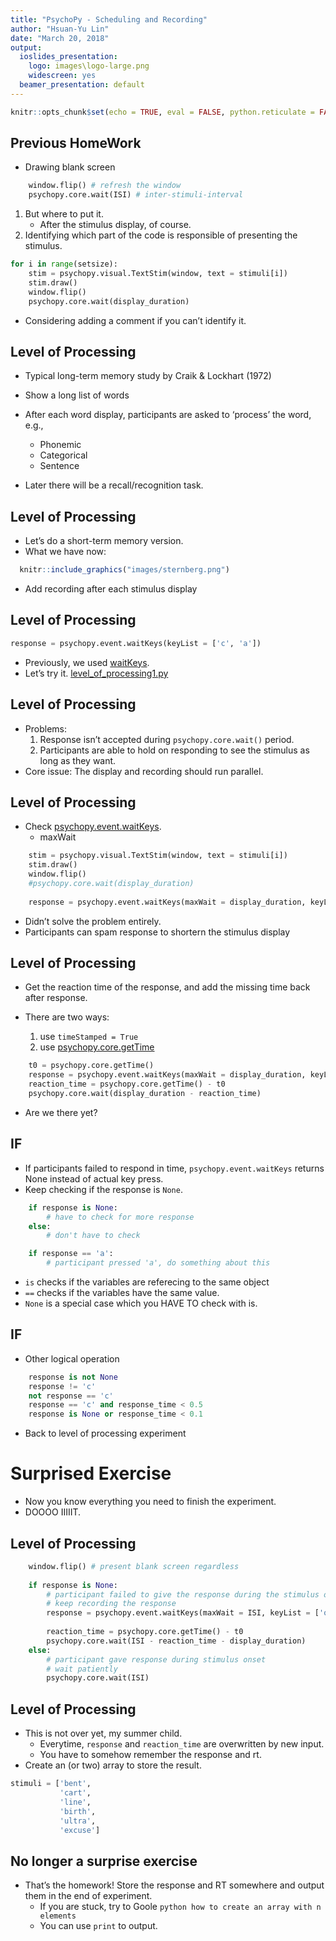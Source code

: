 ```yaml
---
title: "PsychoPy - Scheduling and Recording"
author: "Hsuan-Yu Lin"
date: "March 20, 2018"
output:
  ioslides_presentation:
    logo: images\logo-large.png
    widescreen: yes
  beamer_presentation: default
---
```


```r
knitr::opts_chunk$set(echo = TRUE, eval = FALSE, python.reticulate = FALSE)
```

## Previous HomeWork

- Drawing blank screen
```python
    window.flip() # refresh the window
    psychopy.core.wait(ISI) # inter-stimuli-interval
```
1. But where to put it.
    + After the stimulus display, of course.
    

2. Identifying which part of the code is responsible of presenting the stimulus.

```python
for i in range(setsize):
    stim = psychopy.visual.TextStim(window, text = stimuli[i])
    stim.draw()
    window.flip()
    psychopy.core.wait(display_duration)
```

- Considering adding a comment if you can't identify it.

## Level of Processing

- Typical long-term memory study by Craik & Lockhart (1972)


- Show a long list of words
- After each word display, participants are asked to 'process' the word, e.g., 
    + Phonemic
    + Categorical
    + Sentence
- Later there will be a recall/recognition task.

## Level of Processing

- Let's do a short-term memory version.
- What we have now:

```r
  knitr::include_graphics("images/sternberg.png")
```

- Add recording after each stimulus display

## Level of Processing

```python
response = psychopy.event.waitKeys(keyList = ['c', 'a'])
```

- Previously, we used [waitKeys](http://www.psychopy.org/api/event.html#psychopy.event.waitKeys).
- Let's try it. [level_of_processing1.py](https://github.com/hy-lin/PsychoPy2018/blob/master/Codes/Week5_SchedulingNRecording/level_of_processing1.py)

## Level of Processing

- Problems:
    1. Response isn't accepted during `psychopy.core.wait()` period.
    2. Participants are able to hold on responding to see the stimulus as long as they want.

- Core issue: The display and recording should run parallel. 

## Level of Processing

- Check [psychopy.event.waitKeys](http://www.psychopy.org/api/event.html#psychopy.event.waitKeys).
    + maxWait

```python
    stim = psychopy.visual.TextStim(window, text = stimuli[i])
    stim.draw()
    window.flip()
    #psychopy.core.wait(display_duration)
    
    response = psychopy.event.waitKeys(maxWait = display_duration, keyList = ['c', 'a'])
```

- Didn't solve the problem entirely.
- Participants can spam response to shortern the stimulus display

## Level of Processing

- Get the reaction time of the response, and add the missing time back after response.

- There are two ways:
    1. use `timeStamped = True`
    2. use [psychopy.core.getTime](http://www.psychopy.org/api/core.html#psychopy.core.getTime)
    
```python
    t0 = psychopy.core.getTime()
    response = psychopy.event.waitKeys(maxWait = display_duration, keyList = ['c', 'a'])
    reaction_time = psychopy.core.getTime() - t0
    psychopy.core.wait(display_duration - reaction_time)
```

- Are we there yet?

## IF

- If participants failed to respond in time, `psychopy.event.waitKeys` returns None instead of actual key press.
- Keep checking if the response is `None`.

```python
    if response is None:
        # have to check for more response
    else:
        # don't have to check
```

```python
    if response == 'a':
        # participant pressed 'a', do something about this
```

- `is` checks if the variables are referecing to the same object
- `==` checks if the variables have the same value.
- `None` is a special case which you HAVE TO check with is.

## IF

- Other logical operation

```python
    response is not None
    response != 'c'
    not response == 'c'
    response == 'c' and response_time < 0.5
    response is None or response_time < 0.1
```

- Back to level of processing experiment

# Surprised Exercise

- Now you know everything you need to finish the experiment.
- DOOOO IIIIIT.

## Level of Processing

```python
    window.flip() # present blank screen regardless
    
    if response is None:
        # participant failed to give the response during the stimulus onset
        # keep recording the response
        response = psychopy.event.waitKeys(maxWait = ISI, keyList = ['o', 'n'])
        
        reaction_time = psychopy.core.getTime() - t0
        psychopy.core.wait(ISI - reaction_time - display_duration)
    else:
        # participant gave response during stimulus onset
        # wait patiently
        psychopy.core.wait(ISI)
```

## Level of Processing

- This is not over yet, my summer child.
    + Everytime, `response` and `reaction_time` are overwritten by new input.
    + You have to somehow remember the response and rt.

- Create an (or two) array to store the result.

```python
stimuli = ['bent',
           'cart',
           'line',
           'birth',
           'ultra',
           'excuse']
```
    
## No longer a surprise exercise

- That's the homework! Store the response and RT somewhere and output them in the end of experiment.
    + If you are stuck, try to Goole `python how to create an array with n elements`
    + You can use `print` to output.
